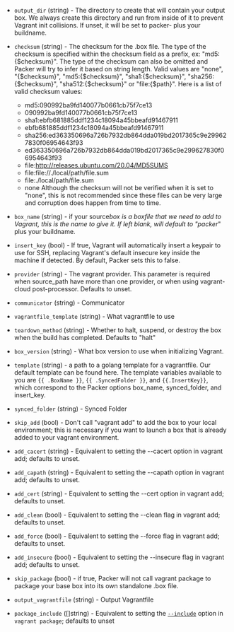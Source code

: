 <!-- Code generated from the comments of the Config struct in builder/vagrant/builder.go; DO NOT EDIT MANUALLY -->

- `output_dir` (string) - The directory to create that will contain your output box. We always
  create this directory and run from inside of it to prevent Vagrant init
  collisions. If unset, it will be set to packer- plus your buildname.

- `checksum` (string) - The checksum for the .box file. The type of the checksum is specified
  within the checksum field as a prefix, ex: "md5:{$checksum}". The type
    of the checksum can also be omitted and Packer will try to infer it
    based on string length. Valid values are "none", "{$checksum}",
  "md5:{$checksum}", "sha1:{$checksum}", "sha256:{$checksum}",
    "sha512:{$checksum}" or "file:{\$path}". Here is a list of valid checksum
  values:

  - md5:090992ba9fd140077b0661cb75f7ce13
  - 090992ba9fd140077b0661cb75f7ce13
  - sha1:ebfb681885ddf1234c18094a45bbeafd91467911
  - ebfb681885ddf1234c18094a45bbeafd91467911
  - sha256:ed363350696a726b7932db864dda019bd2017365c9e299627830f06954643f93
  - ed363350696a726b7932db864dda019bd2017365c9e299627830f06954643f93
  - file:http://releases.ubuntu.com/20.04/MD5SUMS
  - file:file://./local/path/file.sum
  - file:./local/path/file.sum
  - none
    Although the checksum will not be verified when it is set to "none",
    this is not recommended since these files can be very large and
    corruption does happen from time to time.

- `box_name` (string) - if your source*box is a boxfile that we need to add to Vagrant, this is
  the name to give it. If left blank, will default to "packer*" plus your
  buildname.

- `insert_key` (bool) - If true, Vagrant will automatically insert a keypair to use for SSH,
  replacing Vagrant's default insecure key inside the machine if detected.
  By default, Packer sets this to false.

- `provider` (string) - The vagrant provider.
  This parameter is required when source_path have more than one provider,
  or when using vagrant-cloud post-processor. Defaults to unset.

- `communicator` (string) - Communicator
- `vagrantfile_template` (string) - What vagrantfile to use

- `teardown_method` (string) - Whether to halt, suspend, or destroy the box when the build has
  completed. Defaults to "halt"

- `box_version` (string) - What box version to use when initializing Vagrant.

- `template` (string) - a path to a golang template for a vagrantfile. Our default template can
  be found here. The template variables available to you are
  `{{ .BoxName }}`, `{{ .SyncedFolder }}`, and `{{.InsertKey}}`, which
  correspond to the Packer options box_name, synced_folder, and insert_key.

- `synced_folder` (string) - Synced Folder
- `skip_add` (bool) - Don't call "vagrant add" to add the box to your local environment; this
  is necessary if you want to launch a box that is already added to your
  vagrant environment.

- `add_cacert` (string) - Equivalent to setting the
  --cacert
  option in vagrant add; defaults to unset.

- `add_capath` (string) - Equivalent to setting the
  --capath option
  in vagrant add; defaults to unset.

- `add_cert` (string) - Equivalent to setting the
  --cert option in
  vagrant add; defaults to unset.

- `add_clean` (bool) - Equivalent to setting the
  --clean flag in
  vagrant add; defaults to unset.

- `add_force` (bool) - Equivalent to setting the
  --force flag in
  vagrant add; defaults to unset.

- `add_insecure` (bool) - Equivalent to setting the
  --insecure flag in
  vagrant add; defaults to unset.

- `skip_package` (bool) - if true, Packer will not call vagrant package to
  package your base box into its own standalone .box file.

- `output_vagrantfile` (string) - Output Vagrantfile
- `package_include` ([]string) - Equivalent to setting the
  [`--include`](https://www.vagrantup.com/docs/cli/package.html#include-x-y-z) option
  in `vagrant package`; defaults to unset

